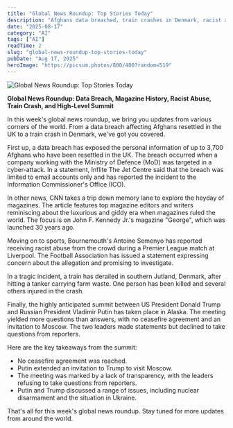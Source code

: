 ```yaml
---
title: "Global News Roundup: Top Stories Today"
description: "Afghans data breached, train crashes in Denmark, racist abuse, and Trump-Putin summit."
date: "2025-08-17"
category: "AI"
tags: ["AI"]
readTime: 2
slug: "global-news-roundup-top-stories-today"
pubDate: "Aug 17, 2025"
heroImage: "https://picsum.photos/800/400?random=519"
---
```


![Global News Roundup: Top Stories Today](https://picsum.photos/800/400?random=519)

**Global News Roundup: Data Breach, Magazine History, Racist Abuse, Train Crash, and High-Level Summit**

In this week's global news roundup, we bring you updates from various corners of the world. From a data breach affecting Afghans resettled in the UK to a train crash in Denmark, we've got you covered.

First up, a data breach has exposed the personal information of up to 3,700 Afghans who have been resettled in the UK. The breach occurred when a company working with the Ministry of Defence (MoD) was targeted in a cyber-attack. In a statement, Inflite The Jet Centre said that the breach was limited to email accounts only and has reported the incident to the Information Commissioner's Office (ICO).

In other news, CNN takes a trip down memory lane to explore the heyday of magazines. The article features top magazine editors and writers reminiscing about the luxurious and giddy era when magazines ruled the world. The focus is on John F. Kennedy Jr.'s magazine "George", which was launched 30 years ago.

Moving on to sports, Bournemouth's Antoine Semenyo has reported receiving racist abuse from the crowd during a Premier League match at Liverpool. The Football Association has issued a statement expressing concern about the allegation and promising to investigate.

In a tragic incident, a train has derailed in southern Jutland, Denmark, after hitting a tanker carrying farm waste. One person has been killed and several others injured in the crash.

Finally, the highly anticipated summit between US President Donald Trump and Russian President Vladimir Putin has taken place in Alaska. The meeting yielded more questions than answers, with no ceasefire agreement and an invitation to Moscow. The two leaders made statements but declined to take questions from reporters.

Here are the key takeaways from the summit:

* No ceasefire agreement was reached.
* Putin extended an invitation to Trump to visit Moscow.
* The meeting was marked by a lack of transparency, with the leaders refusing to take questions from reporters.
* Putin and Trump discussed a range of issues, including nuclear disarmament and the situation in Ukraine.

That's all for this week's global news roundup. Stay tuned for more updates from around the world.
